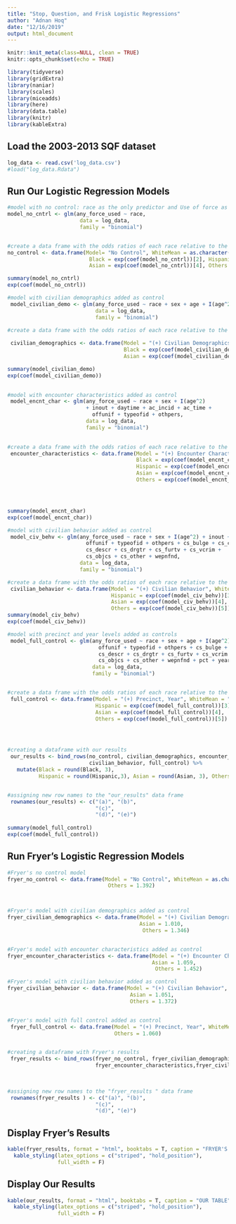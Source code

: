 ```yaml
---
title: "Stop, Question, and Frisk Logistic Regressions"
author: "Adnan Hoq"
date: "12/16/2019"
output: html_document
---
```


```r
knitr::knit_meta(class=NULL, clean = TRUE)
knitr::opts_chunk$set(echo = TRUE)
```


```r
library(tidyverse)
library(gridExtra)
library(naniar)
library(scales)
library(miceadds)
library(here)
library(data.table)
library(knitr)
library(kableExtra)

```

## Load the 2003-2013 SQF dataset

```r

log_data <- read.csv('log_data.csv')
#load("log_data.Rdata")

```



## Run Our Logistic Regression Models

```r

#model with no control: race as the only predictor and Use of force as the outcome
model_no_cntrl <- glm(any_force_used ~ race,
                       data = log_data,
                       family = "binomial")


#create a data frame with the odds ratios of each race relative to the white mean from the no control model
no_control <- data.frame(Model= "No Control", WhiteMean = as.character(0.161),
                          Black = exp(coef(model_no_cntrl))[2], Hispanic = exp(coef(model_no_cntrl))[3],
                          Asian = exp(coef(model_no_cntrl))[4], Others = exp(coef(model_no_cntrl))[5])

summary(model_no_cntrl)
exp(coef(model_no_cntrl))

```

```r
#model with civilian demographics added as control
 model_civilian_demo <- glm(any_force_used ~ race + sex + age + I(age^2),
                            data = log_data,
                            family = "binomial")

#create a data frame with the odds ratios of each race relative to the white mean from the civilian demographics model
 
 civilian_demographics <- data.frame(Model = "(+) Civilian Demographics", WhiteMean = "",
                                     Black = exp(coef(model_civilian_demo))[2], Hispanic = exp(coef(model_civilian_demo))[3],
                                     Asian = exp(coef(model_civilian_demo))[4], Others = exp(coef(model_civilian_demo))[5])

summary(model_civilian_demo)
exp(coef(model_civilian_demo))
 
```



```r

#model with encounter characteristics added as control
 model_encnt_char <- glm(any_force_used ~ race + sex + I(age^2)
                         + inout + daytime + ac_incid + ac_time +
                           offunif + typeofid + othpers,
                         data = log_data,
                         family = "binomial")

 
#create a data frame with the odds ratios of each race relative to the white mean from the encounter characteristics model
 encounter_characteristics <- data.frame(Model = "(+) Encounter Characteristics", WhiteMean = "",
                                         Black = exp(coef(model_encnt_char))[2],
                                         Hispanic = exp(coef(model_encnt_char))[3],
                                         Asian = exp(coef(model_encnt_char))[4],
                                         Others = exp(coef(model_encnt_char))[5])




summary(model_encnt_char)
exp(coef(model_encnt_char))

```

```r
#model with civilian behavior added as control
 model_civ_behv <- glm(any_force_used ~ race + sex + I(age^2) + inout + daytime + ac_incid + ac_time +
                         offunif + typeofid + othpers + cs_bulge + cs_cloth + cs_casng + cs_lkout +
                         cs_descr + cs_drgtr + cs_furtv + cs_vcrim +
                         cs_objcs + cs_other + wepnfnd,
                       data = log_data,
                       family = "binomial")

#create a data frame with the odds ratios of each race relative to the white mean from the civilian behavior model
 civilian_behavior <- data.frame(Model = "(+) Civilian Behavior", WhiteMean = "", Black = exp(coef(model_civ_behv))[2],
                                 Hispanic = exp(coef(model_civ_behv))[3],
                                 Asian = exp(coef(model_civ_behv))[4],
                                 Others = exp(coef(model_civ_behv))[5])
summary(model_civ_behv)
exp(coef(model_civ_behv))

```


```r


#model with precinct and year levels added as controls
 model_full_control <- glm(any_force_used ~ race + sex + age + I(age^2) + inout + daytime + ac_incid + ac_time +
                             offunif + typeofid + othpers + cs_bulge + cs_cloth + cs_casng + cs_lkout +
                             cs_descr + cs_drgtr + cs_furtv + cs_vcrim +
                             cs_objcs + cs_other + wepnfnd + pct + year,
                           data = log_data,
                           family = "binomial")


#create a data frame with the odds ratios of each race relative to the white mean from the full control model
 full_control <- data.frame(Model = "(+) Precinct, Year", WhiteMean = "", Black = exp(coef(model_full_control))[2],
                            Hispanic = exp(coef(model_full_control))[3],
                            Asian = exp(coef(model_full_control))[4],
                            Others = exp(coef(model_full_control))[5])




#creating a dataframe with our results
 our_results <- bind_rows(no_control, civilian_demographics, encounter_characteristics,
                          civilian_behavior, full_control) %>%
   mutate(Black = round(Black, 3),
          Hispanic = round(Hispanic,3), Asian = round(Asian, 3), Others = round(Others, 3))


#assigning new row names to the "our_results" data frame
 rownames(our_results) <- c("(a)", "(b)",
                            "(c)",
                            "(d)", "(e)")
 
summary(model_full_control)
exp(coef(model_full_control))
```


## Run Fryer's Logistic Regression Models

```r


#Fryer's no control model
fryer_no_control <- data.frame(Model = "No Control", WhiteMean = as.character(0.153),Black = 1.534, Hispanic = 1.582, Asian = 1.044,
                                Others = 1.392)



#Fryer's model with civilian demographics added as control
fryer_civilian_demographics <- data.frame(Model = "(+) Civilian Demographics", WhiteMean = "", Black = 1.480, Hispanic = 1.517,
                                          Asian = 1.010,
                                           Others = 1.346)


#Fryer's model with encounter characteristics added as control
fryer_encounter_characteristics <- data.frame(Model = "(+) Encounter Characteristics", WhiteMean = "", Black = 1.655, Hispanic = 1.641,
                                              Asian = 1.059,
                                               Others = 1.452)

#Fryer's model with civilian behavior added as control
fryer_civilian_behavior <- data.frame(Model = "(+) Civilian Behavior", WhiteMean = "", Black = 1.462, Hispanic = 1.516,
                                       Asian = 1.051,
                                       Others = 1.372)


#Fryer's model with full control added as control
 fryer_full_control <- data.frame(Model = "(+) Precinct, Year", WhiteMean = "", Black = 1.178, Hispanic = 1.122, Asian = 0.953,
                                  Others = 1.060)


#creating a dataframe with Fryer's results
 fryer_results <- bind_rows(fryer_no_control, fryer_civilian_demographics,
                            fryer_encounter_characteristics,fryer_civilian_behavior, fryer_full_control)

 
 
#assigning new row names to the "fryer_results " data frame
 rownames(fryer_results ) <- c("(a)", "(b)",
                            "(c)",
                            "(d)", "(e)")

```

## Display Fryer's Results

```r
kable(fryer_results, format = "html", booktabs = T, caption = "FRYER'S TABLE") %>%
  kable_styling(latex_options = c("striped", "hold_position"),
                full_width = F)
```

## Display Our Results

```r
kable(our_results, format = "html", booktabs = T, caption = "OUR TABLE") %>%
  kable_styling(latex_options = c("striped", "hold_position"),
                full_width = F)
```
